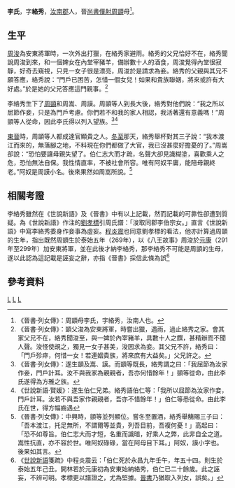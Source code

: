 '''李氏'''{{BD|？年||？年||catIdx=L}}，字'''絡秀'''，[[汝南郡|汝南郡]]人，晉[[尚書僕射|尚書僕射]][[周顗|周顗]]母<ref>《晉書·列女傳》：周顗母李氏，字絡秀，汝南人也。</ref>。

==生平==
[[周浚|周浚]]為安東將軍時，一次外出打獵，在絡秀家避雨。絡秀的父兄恰好不在，絡秀聞說周浚到來，和一個婢女在內堂宰豬羊，備辦數十人的酒食，周浚覺得內堂很寂靜，好奇去窺視，只見一女子很是漂亮，周浚於是請求為妾。絡秀的父親與其兄不願答應，絡秀說：“門戶已困苦，怎惜一個女兒！如果和貴族聯姻，將來或許有大好處。”於是她的​​父兄答應這門親事。<ref>《晉書·列女傳》：顗父浚為安東將軍，時嘗出獵，遇雨，過止絡秀之家。會其家父兄不在，絡秀聞浚至，與一婢於內宰豬羊，具數十人之饌，甚精辦而不聞人聲。浚怪使覘之，獨見一女子甚美，浚因求為妾。其父兄不許，絡秀曰：「門戶殄瘁，何惜一女！若連姻貴族，將來庶有大益矣。」父兄許之。</ref>

李絡秀生下了[[周顗|周顗]]和周嵩、周謨。周顗等人到長大後，絡秀對他們說：“我之所以屈節作妾，只是為門戶考慮。你們若不和我的家人相認，我活著還有意義嗎！”周顗等人從命，因此李氏得以列入望族。<ref>《晉書·列女傳》：遂生顗及嵩、謨。而顗等既長，絡秀謂之曰：「我屈節為汝家作妾，門戶計耳。汝不與我家為親親者，吾亦何惜餘年！」顗等從命，由此李氏遂得為方雅之族。</ref><ref>《世說新語·賢媛》：遂生伯仁兄弟。絡秀語伯仁等：「我所以屈節為汝家作妾，門戶計耳。汝若不與吾家作親親者，吾亦不惜餘年！」伯仁等悉從命。由此李氏在世，得方幅齒遇</ref>

[[東晉|東晉]]時，周顗等人都成達官顯貴之人。[[冬至|冬至]]那天，絡秀舉杯對其三子說：“我本渡江而來的，無落腳之地，不料現在你們都做了大官，我已沒甚麼好擔憂的了。”周嵩卻說：“恐怕要讓母親失望了。伯仁志大而才疏，名聲大卻見識糊塗，喜歡乘人之危，恐怕無法自保。我性情直率，不被社會所容。唯有阿奴平庸，能陪母親終老。”阿奴是周謨小名。後來果然如周嵩所說。<ref>《晉書·列女傳》：中興時，顗等並列顯位。嘗冬至置酒，絡秀舉觴賜三子曰：「吾本渡江，托足無所，不謂爾等並貴，列吾目前，吾複何憂！」高起曰：「恐不如尊旨。伯仁志大而才短，名重而識暗，好乘人之弊，此非自全之道。嵩性抗直，亦不容於世。唯阿奴碌碌，當在阿母目下耳。」阿奴，謨小字也。後果如其言。</ref>

==相關考證==
李絡秀雖然在《世說新語》及《晉書》中有以上記載，然而記載的可靠性卻遭到質疑。為《世說新語》作注的[[劉孝標|劉孝標]]引周氏譜：「浚取同郡李伯宗女。」直言《世說新語》中寫李絡秀委身作妾事為虛妄。[[程炎震|程炎震]]也同意劉孝標的看法，他亦計算過周顗的生年，指出既然周顗生於泰始五年（269年），以《八王故事》周浚於[[元康_(西晉)|元康]]（291年至299年）加安東將軍，並在此後才納李絡秀，那李絡秀不可能是周顗的生母，遂以此認為這記載是誣妄之辭，亦指《晉書》採信此條為誤<ref>《[[世說新語|世說新語]]箋疏》中程炎震云：「伯仁死於永昌九年壬午，年五十四。則生於泰始五年己丑。開林若於元康初為安東始納絡秀，伯仁已二十餘歲。此之誣妄，不辨可明。孝標更以譜證之，尤為堅據。[[晉書|晉書]]乃猶取入列女，誤矣。」</ref>

==參考資料==
[[Category:西晉女性人物|L]]
[[Category:李姓|L]]
[[Category:汝南人|L]]
